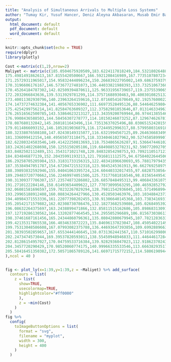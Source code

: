 ---
title: "Analysis of Simultaneous Arrivals to Multiple Loss Systems"
author: "Tumay Kir, Yusuf Hancer, Deniz Aleyna Akbasaran, Musab Emir Bas"
output:
  html_document: default
  pdf_document: default
  word_document: default
---

```{r setup, include=FALSE}
knitr::opts_chunk$set(echo = TRUE)
require(dplyr)
library(plotly)
```


```{r,echo=FALSE}
Cost <-matrix(c(1,2),nrow=2)
Maliyet <- matrix(c(185.0504675920509,183.6224117818249,184.53218026488673,185.5073472956045,187.0617037634369,187.52473435463705,188.24852129213716,189.34646876346596,190.75105729306057,191.44678486185708,192.68181389297348,193.37061310948337,194.68747785844252,195.51876154137125,196.591506020907,197.25758740438408,198.73847854350063,199.57831524907346,200.3863621302727,201.37305180009372,202.32528199831202,203.62793283078744,204.36089614815288,205.54823185640905,206.25169306139418,207.38074267102377,208.44089151296308,209.6976230931362,210.81077327265854,211.29891417789167,212.65766873120867,213.36634620275038,214.68953254025973,215.9000256382999,216.25108484993777,217.5453508625016,218.7876957440722,219.4642124659397,220.75363407329104,221.421921460981,
175.4981491862613,167.8155420500667,166.5921208416989,167.77351078072343,168.44123762986706,168.8447572955208,169.84526707462967,171.38795836245754,172.23382416946671,173.3948083676819,173.97380319705653,175.30121539162866,176.59096871632286,176.9520747201055,178.37800043801752,179.09109233089444,180.2774933772304,181.23738556356255,182.36993624776258,183.22805079951792,183.97494722646957,185.24717424545898,186.42439939567205,187.22625177864003,188.41964614218566,189.1682088853068,190.15737806249965,191.02282230345062,192.3496393446432,193.3830963093307,193.80060502693294,195.4225611576546,196.25097804135248,197.15022096295775,198.39722450831786,199.00706947138414,200.4021026052365,201.21714566598615,202.24608064556205,203.44363550318235,
171.25729311965017,154.95832444096234,150.26683922795002,149.68637593797374,150.57495901083627,151.44982290944358,152.3241964362782,153.39182637125276,154.34076979826526,155.42879992717934,156.64583675705387,157.5275842379213,158.5977592663503,159.5041964245676,160.14829530787495,160.91455781474096,162.3814191698562,163.30219606161143,164.58840925554003,165.07287664783973,166.548111112575,167.25851407000937,168.43990970183646,169.46345398537903,170.42579704919913,170.8733745112084,172.20533397379202,173.38870944450747,174.5084256051352,175.13222000991803,176.28054528682918,177.51943573771473,178.43375236081638,179.0749571519833,180.43983710348434,181.56965286721044,182.45465099273457,183.10084924321288,184.58291278374082,185.26018236053622,
170.3196606176167,146.57367727481073,136.44033821988393,133.73251067360624,133.33858228724145,133.96177437741153,135.1478395273767,136.13341538919332,136.930053584719,138.04926672999056,139.42610675815922,139.87298879941906,141.22600769854498,142.24576364935433,142.79586259654644,143.94290497267502,144.74731522060424,146.18486656447544,147.26771690571672,148.09284978868854,148.86137131539172,150.03658352505946,150.9166749369324,151.85346065039215,153.06926690254423,154.2593865435444,154.82754947071697,155.80414636417615,156.62429131552034,157.85253353432873,159.24054010573732,159.56964276276236,160.66103319239642,162.21789584639126,163.6017257340472,163.93450523949977,164.98895446487708,165.95437429419556,166.77298910074123,168.35342297917313,
170.45264184787302,142.02509394870611,125.96331956739657,119.23755390659782,117.25153171617802,117.51256246647586,118.37358883677348,118.851463244329,120.2532155877132,120.99168479264065,122.39915786980079,123.48267673861663,124.12530913774334,125.19144281350135,126.27743796762674,127.04604224151902,128.3374087198732,129.22705728683277,130.05211926904224,131.36647686674047,132.42249325806725,132.90897491760734,134.24113530241274,135.3883549775663,136.1659333257703,137.04392846279507,137.97170830703757,139.0752042086242,140.34114851765798,141.0581598226462,142.3611260842641,142.90244772751498,143.99420755557236,144.99373601102621,146.41315732804645,147.3066646015521,148.28681423664358,149.30804990278838,150.51541282280323,151.2379455863939, 171.35543275974086,139.96996273884136,118.44074114032495,107.3352897357663,102.99926002216718,101.85517946455536,102.56165567069931,103.295382204862,104.23341127352585,105.26722682862214,106.05796648354661,106.90756269296827,108.07919343671236,108.91959542567004,110.00686186348841,111.20894643720453,112.07487765052278,113.48118492160489,114.30494756934232,115.09055908817726,115.94249488322632,117.46551010142852,118.25853392911739,118.80134602371695,120.09599032931786,120.94798218299633,122.30911825502078,123.23885974372014,124.26350110229284,125.15826736515969,126.13480537740078,126.70747901570594,128.21056663485396,129.10026216687302,130.2973655320786,130.92042790557772,132.2919514269494,133.11618321315385,134.03895522926192,134.9765162936734,
172.2032066843636,139.5313929781299,114.37571688930463,98.40030108251322,90.85901377787573,88.19484247370053,87.35270517156586,88.23532859002621,89.42729578322187,89.85551034131089,90.81757900463933,91.61799827648329,92.89560929329267,93.84261303881382,94.74928247460298,95.84121415724333,96.8640354517564,98.32072783911627,98.90296677530065,99.82214074173376,100.86992922534398,102.06525200451775,102.67094460082076,104.03523698177847,104.95062846145073,105.84884573238006,106.70173718317679,107.87639578103347,108.96539866595054,109.8444427242366,111.04695670189997,112.11307149450649,112.8373264401328,113.82962752055664,115.12012426436672,116.17321654073501,116.97455415178601,117.88648381759725,119.14795400554262,120.04823202317768,
173.40011302930796,140.23963264159616,112.07160541670649,92.19257600022664,80.72084917033735,75.6754995762871,74.04040531806734,74.1614356042237,74.96816579769411,75.86595317496669,76.78995599281832,77.8857794895392,78.63966181986092,79.62043808737624,80.56358125386892,81.55722499558293,82.42242543923423,83.76040923990183,84.70776001764271,85.77289893481223,86.54180592077732,87.65265049675061,88.85191600861754,89.69904425940324,90.42510660630792,91.67573857823986,92.61621100324672,93.64589021481315,94.84363762514492,95.8205451125923,96.63428489728959,97.585789054791,98.74722949332887,99.77807776383455,100.55766456622189,101.69466570679948,102.88193631612208,103.71815599237573,104.71907605690267,105.56160242984907,
174.14737274632384,141.4056765336902,111.66973528495126,88.5446462598049,73.79278505502093,65.47633181348786,62.472773229470796,61.534292094273454,61.67629773473393,62.99232750236637,63.75620023662651,64.97069951102843,65.6914368273574,66.96292575081111,67.79432343823392,69.08039282941347,69.47388833008307,70.95711687431007,71.76389029841573,72.59663516431816,73.63689289220432,74.9327021103605,75.81628366002731,76.59066578490764,78.10566690690679,78.41182306893961,79.87225167056967,80.89906280709043,81.73153644888812,82.65348086581629,83.60391324483872,84.740395324892,85.86143712790499,86.50663153796066,87.89852160703761,88.66200672953887,89.7929378015409,90.78035447078807,91.82018919214289,92.69344371269955,
175.4254299756214,141.82584763609327,112.37582981853646,87.0131463349635,68.91698415054617,58.00694615419019,52.23237824384838,50.96594965628056,50.61219128014622,51.65657357701858,51.97108114144734,52.96205496733213,54.115384443838856,55.30196222815519,56.36521705271369,56.99456655723021,58.08972240101922,59.35235218247935,60.427032594170015,60.86154205874878,62.14373253641698,63.28781306700632,64.0634837160931,65.25960508189239,66.12309408695623,67.16623986485243,68.2229572070857,69.12777012189846,70.34267284141573,71.04109566981012,72.45630224589164,72.99002849753465,74.09131245621137,75.12320920938168,75.69714133507127,77.06327063599032,77.94741509740336,79.28098874107202,80.33991367762947,81.11255423606347,
176.26516562500785,143.53864623213127,113.34359200769944,86.97441385546232,66.20331374029054,53.21001629374262,45.435346072017225,41.914771648905905,41.05033976785738,41.6449283429138,42.235996687049635,43.28904350570228,44.20446252205219,45.19248367715404,45.88055850846724,47.2915634117151,48.13430837168645,49.24290679571606,50.00604771910995,51.187507972353416,52.2836736729208,53.15891430482423,54.232199587579416,55.20577202286902,56.12442622124677,56.91337170392941,57.90881645574409,59.163474439241796,60.00171247284633,60.94140422219455,62.052100476331205,63.04081384500787,64.44422382469642,65.09763953131346,66.19559090692334,67.01787005412208,68.37939966728753,69.02743318209278,70.05643462054324,71.28767002915617,
176.9908436588503,144.58456307278777,114.10150246073252,87.12967462678131,64.999682917063,49.35852400392069,39.99162358032934,35.191901208203674,33.391095279147855,33.585406045931634,34.021133011508596,34.73946385895733,35.61821958609152,36.82053295051973,37.76175325588325,39.14879180628466,39.7820976105169,40.744310806265965,41.78010528121452,42.59562707068637,43.64984818840665,44.665654529507066,45.839206801958746,46.7534217769762,47.870330615333636,49.00068777639901,49.657270128497736,50.68195011818713,51.9617066816099,52.75555996079609,53.662962240857595,54.834740944779625,55.93553331552932,56.751730440535695,57.83490359702858,58.65716189698793,59.67911591325207,60.666485862579954,61.5621402276002,62.970881416515496,
178.087680132842,145.2601811643496,114.73513637025496,88.03065152420159,65.31313213763947,47.745857347953574,36.62214038199811,30.538584019849104,27.964563008276905,27.082704385481257,27.41381037968708,28.12267410794924,29.29413183097341,29.999219398515578,31.006063778062938,32.06068695404771,33.25615802385689,34.39311570028547,35.06572372602713,36.146437155485,37.00102142966382,38.185561836699335,39.1618060099286,40.07599865063119,41.09049746998525,42.43284085871748,43.15911896048846,44.17271854765786,45.074814935890764,46.044122317758294,46.94832081870133,48.1240423745548,49.22995241198547,50.13123521387959,51.11255131377931,52.001223377335144,53.04425699928409,53.88040184241664,55.27707529971827,56.112797619279036,
179.0114866093152,146.1052819036879,116.17244952996317,88.57995803169182,65.6455819669972,47.558713151233086,35.08826537647363,27.230021651879753,23.896350645329143,22.68479222479202,22.80242211555238,23.53208959644895,24.383859638181743,25.161883570484143,26.26305137199944,27.314692780755102,28.26156732433137,29.31555956921967,30.209058329796182,31.08350683164865,32.24596397859199,33.143384334967664,34.14993097435599,35.063323375514905,36.14875753262634,37.14822175561214,38.16764607334046,39.3095632657605,40.17093711875275,41.45461191259085,42.40993660078563,43.33932216894267,44.37810351730643,45.18739579033361,46.327524462886736,47.1674452602091,48.160326157426766,49.18180743405091,50.151534490517825,51.157709123840405,
180.32338076508108,147.02430149315077,116.6321994567125,89.26463668349983,66.57100570597201,47.77925530813454,34.29691101632577,26.054660680462415,21.544163924933663,19.95121341851993,19.4695036341029,20.073847724215938,20.76057325809499,21.78516855310635,22.82329370615513,23.86538824783548,25.00950441200884,25.901127490755236,26.826652657863033,27.929670060093756,28.80684631665306,29.87785519504768,30.92700580040054,31.865532812546473,32.81604300644401,33.89568187535256,34.81908545449859,35.865869953083546,36.91178821626222,37.83955222139277,38.90603683656785,39.73834018244666,40.77753483039988,41.765121254882224,42.92724220278233,43.918022476001845,44.76083761795856,45.922094838772,46.81050029829689,47.83149794466741,
181.336099412154,148.49565073118475,118.33340461027962,90.52745858999072,67.43593188053964,48.62527014211295,34.48777760871864,25.578380825396533,20.56413241690928,18.263107730571924,17.808849532508074,18.12298902034174,18.810635010827706,19.86049681341819,20.802686349021233,21.822683608774398,22.717922835067856,23.761263353100265,24.775682957217143,25.799571146838478,26.84804459389231,27.79898541647139,28.72553504481718,29.781848949768833,30.908124969404767,31.752803194078506,32.78824581086177,33.77262055427951,34.7458139196808,35.869727505204494,36.83750879829739,37.7842650928812,38.70188525801768,39.85450587610369,40.77578804046299,41.990560398616914,42.83048111043514,43.814864576235514,44.75310484584093,45.72441694261942,
182.62280324583546,149.41422250813693,118.7534865626287,91.53664744610236,68.34021584441608,49.11874738724141,35.109851790250346,25.903660646876745,20.070886104508826,17.768164441475474,16.89143883212829,17.252702703483173,17.84446415497033,18.82510135266904,19.800211111332192,20.881761086554462,21.772541336837996,22.722529524077213,23.751249523262718,24.813784042574945,25.818990001756976,26.773369409219384,27.789506614100816,28.79450939198753,29.81517979223395,30.828356230476647,31.75077165441786,32.810182480658206,33.73439793479174,34.787042445794455,35.763174861766075,36.80627783072627,37.75660494624388,38.808056646843276,39.78810322103815,40.798233304159425,41.772037058017446,42.72338165382055,43.74687497046217,44.75737417880697,
183.24261402268698,150.1255150205186,119.68498853278231,92.59077209270575,69.43572560108129,50.46398918883828,36.054552165783996,26.48033882849356,20.585744488319065,17.823371195153353,16.893147551948765,17.03439966507851,17.668642059604867,18.585226048523445,19.5919514945324,20.60877748775896,21.498392179120266,22.558343873471042,23.494664161377777,24.539537875435524,25.559859062390924,26.574123051287984,27.51778898726479,28.534193625014787,29.53160350216669,30.607398686038014,31.58061945169351,32.5956814002736,33.52713360246252,34.54307145585115,35.55110908935994,36.51808435590312,37.54255713959399,38.56008894585715,39.56952871379429,40.53857160415196,41.529242163262076,42.505456213604184,43.56191769291126,44.509243160198636,
183.8482502112489,151.3543171021748,120.84832854298753,93.70921105171233,70.26070953783446,51.21662248718474,36.886527379467076,27.12507977418287,21.204768097643658,18.378020438297032,17.382718951413096,17.43119650251201,18.063969935834585,18.884808731893397,19.849621610146105,20.820477422315054,21.77442273624353,22.750626379316234,23.849771426406544,24.76069789222608,25.813004033301752,26.784509055312668,27.80214909038452,28.79647850689473,29.781354089820034,30.80205673763705,31.789490993841124,32.80432734289711,33.79546118515661,34.81485114090631,35.774420748440285,36.80437306183285,37.807879114942786,38.8042684933508,39.79543029473949,40.805782386019445,41.74324336148101,42.82265636233924,43.818402979476524,44.78073676138616,
184.834846877139,152.20435991193213,121.7916811112575,94.67584022644506,71.079663776524,52.0998277363009,37.90871243468928,28.094782051453787,22.121509276936603,19.17269875003092,18.067825503739737,18.08427738267831,18.668822275133564,19.440623672019424,20.423786433657376,21.385424211625903,22.40452316639766,23.408299832744504,24.42654210548809,25.400257412414113,26.38531543767837,27.402149106144112,28.388573026921023,29.421443149398396,30.418874386857528,31.409864914111086,32.38263508978933,33.42600792356,34.42273648101951,35.39474900770193,36.41324833583191,37.388235407690715,38.37368304923006,39.39104015467518,40.398131824824816,41.37126800835107,42.407256668352076,43.38693017356205,44.39918170127267,45.38434967678813,
186.29258705205984,153.31831733156315,122.48341896630693,95.78817979435537,72.24544107767804,53.25551504144434,39.107124928364094,29.123435160525833,23.109726317519545,20.0072443852747,18.92145696716914,18.888784874392687,19.439625779921002,20.261374530984313,21.209888562502965,22.209948043518224,23.197191835944675,24.237906015124263,25.17724049549338,26.212061862307248,27.173835814143214,28.189325003604218,29.18027458908488,30.18289611412031,31.20848963182889,32.18989750483481,33.16350182127905,34.213466948100965,35.183885527139765,36.18483129141244,37.153188376772626,38.16510531115195,39.166311716538885,40.16983169074375,41.18965061536061,42.19710306490086,43.16930948575872,44.21570508585677,45.16762944624317,46.18783780581008,
187.35384947051787,154.67204721532318,123.9845245361913,96.66276925897961,73.64461229796905,54.06020882704872,39.81106644453864,30.068390020690327,24.08978062020602,20.90610131489091,19.77442723043539,19.792094287151205,20.361415150427284,21.193503712726,22.133077292182247,23.06704021443326,24.06458276411586,25.07045167084587,26.11020892444865,27.114689131883896,28.070198741885815,29.1033928413102,30.077942995943335,31.07727402155238,32.073123792848484,33.11111610463581,34.08732223904904,35.11947588125063,36.04445860916051,37.07292774870851,38.104782029116585,39.09425528129757,40.07398438003475,41.073702566260934,42.121046836767604,43.09239240697371,44.09513535588149,45.07663255887939,46.08599708891214,47.09758043566052,
188.39893832592946,155.04041063395724,124.60440332017455,97.68287530564513,74.13137110684849,54.997435067909386,40.945495478455825,31.000977748037396,25.10220644800242,21.954983100451873,20.803163306789425,20.735641224114786,21.31454994660859,22.15088021031034,23.073457752108517,24.0667446558502,25.06685095124916,26.053013145163526,27.055642364482143,28.023825986187887,29.024744081518037,30.017616879052156,31.053874188040627,32.044103784662624,33.029082452552856,34.039831926370525,35.07507221506785,36.05607702587054,37.03890824154648,38.053518953466316,39.0539864981713,40.0608227812011,41.03357493183701,42.06202622542356,43.0404545425671,44.020933877540706,45.030672064545506,46.040415392134335,47.080262931852864,48.03038924487568,
189.29483720770662,156.22469974051506,125.73177681816546,98.81565449543157,74.85706341367163,56.31173906633579,41.93636713722446,32.17223131481292,26.08540690579977,22.953915777614647,21.801013383054006,21.755276043535915,22.28769850128337,23.127769386942486,24.06491916399665,25.025914337811535,25.999010992859947,27.008312006591378,28.04798424110135,29.042385522738044,30.021625096131213,31.030584270090323,32.02884417907364,33.024436097816945,34.04218675881468,35.02097491077997,35.99215372288438,37.001444207362944,38.0191601973938,39.01122422443069,40.00680741722443,41.005558266089025,42.03138543260803,43.00394200483938,44.032338486956434,45.03906204975269,46.025561257595115,47.00156685206097,48.0201596785763,49.022436898781855,
190.31309377706307,157.23574873286802,126.6857848495313,99.406843361075,76.43051741451727,57.17024512404323,43.00022862443464,33.10625629375829,27.0988399750642,23.94016531298199,22.778375988265452,22.710770382726462,23.286286089451256,24.14088978122604,25.028800186224924,25.99560726492254,27.04589954691245,27.985929205344952,29.003392872264936,29.998943417657596,31.01034560613387,32.005547819025914,33.009675118702155,33.99365519077119,35.0180949197121,36.023820104450685,36.99737873050375,38.013777791694615,39.002541174293604,40.00648942022642,41.00426323023913,42.02362192987567,43.01398579338362,43.958304247950984,45.04254018613085,45.966635963581865,46.98985570789867,48.002007771153934,48.9879182589117,50.007160808874595,
191.2710122284146,158.61493654409622,127.77073099563295,100.46592852792843,77.50573823725964,58.23144852629587,43.880765171138265,34.06154098313362,27.961260223679346,24.986670631083815,23.779287937420087,23.715545199361678,24.303290643901704,25.094912955278847,26.032325750821695,27.013357337399196,28.00245132016642,28.98890513004229,30.000408635584993,30.980377340191016,32.03646511066465,33.007013502704986,33.962587387568306,34.996588255693574,36.01339805895502,37.01294771720821,38.01525999951887,38.99464123527134,40.034362118248644,41.01818204566855,42.0089199602795,42.99129506367676,44.029990723013746,45.002374415071046,46.01869375866777,46.97226378853554,48.02215267860617,48.98646899916325,49.996258349640016,50.99536346018645,
192.06081581696597,159.70232267029294,128.79811542936045,101.57149689940111,78.4033863206373,59.20266208094934,44.919836683638266,35.18997959545159,29.034314448837968,25.946109918383105,24.775773718397133,24.740427090712366,25.269947105220957,26.07931632889336,27.04634655876063,28.024952652942062,29.023128252393725,30.00346522171022,31.034639345216945,32.0146128804324,33.004467817608194,33.99324632737324,35.03587766894976,36.007613724865784,36.99466742022625,38.000114078000415,39.00894535218368,39.99392338455175,41.001324944484345,42.01272034000034,42.99315752969433,43.994359594229806,44.99355192941715,45.97684940617148,47.01414903051069,47.97143602990185,48.99665572868335,49.97429515602419,51.02493164424484,51.994914072587214,
193.29965188912408,160.08834264427966,130.4528503463976,103.10348842373752,79.78172346856228,60.16959856486282,45.83938257238738,35.95765706121814,30.15246925881051,26.967648745179698,25.810925109973095,25.759102227488935,26.307647321080402,27.08925856078771,28.050461732457862,29.04039874593977,30.01153191199961,31.00910146481564,32.00659698046139,33.00884674407301,33.994883698125726,35.007255137563625,36.048144901425665,37.00366952966001,38.003150070280114,39.008413605714296,39.959246484882264,41.00312667528505,42.016931886125285,43.01125652361534,44.014226629726366,44.97607578338676,45.98724321657082,46.99486634021655,47.992903757343015,48.98732951485051,49.97857711205811,50.993813394101096,51.989717175798596,52.99772370990576,
194.40984371553336,161.22077398202455,130.91306640145368,103.73834169315,80.69542756865067,61.36758104420062,46.99873673165686,36.99521089653492,31.038216290819072,27.980462013311396,26.797525707987408,26.74804812378876,27.273206132751945,28.100151815263228,29.040951874176976,30.02976312489592,30.987712411358498,31.991054180874702,33.02485885755137,33.96594383254974,35.01941139678553,35.97642002255978,36.98762812852446,37.99806700885632,39.02011309400426,39.97729113478505,41.00501565759575,42.01767919454875,42.99841848982392,43.977403943386506,44.96976512381943,46.00732147995888,47.01733417530854,47.969156329655355,48.98147706226081,50.00660691361717,50.985975013011085,51.99272568304542,53.007326303499966,53.99626651171994,
195.20542171579882,162.02308730786476,132.18273682539086,105.02684953922004,81.00503810909966,62.221226971424265,47.80284886590069,38.03873859345772,32.06331771476919,28.942314336801154,27.82504014033779,27.752783930574967,28.261411735212878,29.142437964641218,30.01882809825881,30.98386019580498,31.98664290638701,33.03807497561059,34.00986743234483,35.022171090336855,36.016332237347406,36.9447162812502,38.00026639186183,39.01133739806065,40.01903980806523,41.0090852344392,41.995711870738575,42.98406086374935,43.99353244336198,45.01449947533717,45.981348260414975,46.98710395385364,48.01236357515581,49.02108373168193,49.99803663724102,51.00439265847043,52.012304908356846,53.004482568738226,54.00922648584548,55.00244375771415,
196.08632264375697,163.2438899471866,132.85811515162686,105.8986831309171,82.347384726901,63.12800481828386,48.74941874031579,39.06132591574427,32.97663794459494,29.9404561451131,28.77223876004197,28.76111095387186,29.30008253217688,30.102262307752284,31.0521225368425,32.003370108580974,32.98699389336795,34.0223635875784,34.98113517890126,36.013040235649925,37.057977263489,37.996322644093155,38.997524499445475,39.99273891377185,41.00541382189062,42.00605320166747,42.99330744303364,44.00641394741445,44.96941051036084,45.99257703349028,46.99914107654808,48.03107265143838,48.997624127877465,49.98678815166277,50.9812889238904,51.9901851179177,52.99442284568421,54.00356890611687,55.00141409986496,56.01949189749507,
197.12719286130562,164.13202877464545,134.295505296689,106.8156730386135,83.19215814138414,64.15473124340261,49.924079917657245,40.202202154534824,34.1442257643397,30.91440069304652,29.81216309499399,29.71429975516005,30.274636008910477,31.088449775333785,32.011833312794344,33.02562554550552,34.02354048857602,35.01994229426152,36.00241065385445,37.01471706314611,38.00929572853863,38.99575215466837,40.018560002242126,41.014914364490544,42.01591365000355,42.975904398272625,43.99380533017157,44.973156939903404,46.03080153896383,46.979177851530366,48.005777698034805,48.991226894330346,49.986136335004474,51.0096934636361,51.994723109530725,52.991425085720195,54.00837057929399,54.99928309318214,56.000618957268195,57.00154213358445,
198.37461687161456,165.24344860796361,135.08042800679945,107.78212836332824,84.16985189670493,65.45975134129336,51.131720579326135,41.146266376732186,35.05850443280214,31.897483382664372,30.776349204949263,30.75713777003753,31.276682525118616,32.13027381310524,33.00072455873333,33.99089741358173,35.02645773958956,35.99854023955219,37.00056494701166,38.0083003973598,39.005755235825525,39.99642566332159,41.028073068442325,41.996835171147346,43.017279646267106,44.00118568963861,44.98761785042506,45.98373147745063,47.00387803725231,48.00480903564906,48.96098152381305,49.99852247057476,51.02769605941112,51.99797227707684,52.9753373236973,53.98264590296609,55.001401734764784,56.03128875380944,57.03955229642273,57.98657049399838,
199.42135317865538,166.4034633872223,135.84696137823047,108.45054022149402,84.93460473200476,66.33542188876221,51.93490618132212,42.00172406662885,36.09011071825081,32.87112438697247,31.741397449769593,31.740852699633955,32.266015889667976,33.11840962968221,34.03191307512159,34.99980382032857,36.017212616935204,36.96871656101807,38.01616394518365,39.00053779756477,40.01538063291522,40.99104817710096,41.997882908325685,42.995712577556844,43.99843996240949,45.003991666667126,46.01443941434402,47.00373739978814,48.04191128014782,48.98782949802829,50.02235592917046,50.991016339522076,52.0286346476426,52.96273985098298,54.00739298053261,55.00350682156501,56.017788520837634,57.01682258751047,57.982200756346806,58.99303089966538,
199.75313048586608,167.07993082375788,136.44693647393856,109.69928896639459,86.35015529849098,67.36226431687818,52.73975346218319,43.09444488375997,37.09037003453448,33.882419632270505,32.807288994309914,32.674867465181265,33.3048033943083,34.11955837962502,35.040278117717115,35.96423189042271,37.00020380996398,38.00062678536915,38.997959797925866,39.967733268917485,41.042734827539775,41.987732175269535,43.012014792427806,44.03922585630816,45.006762084586676,45.98164522113537,47.01438800320999,48.009360964685406,48.992122484543856,49.99868597951402,50.9873149801981,52.034166033423936,53.019656379468756,54.01440196373174,55.00950873425403,55.98686471269586,56.99318917847916,58.014492470506,59.02274099558854,59.991841743421496,
201.38393502859657,167.6553444146645,138.0731362441567,110.57101629980093,87.39600910668901,68.46416092498211,53.89937219985053,44.15702014395425,38.02125414059494,34.95293681842113,33.80329828491507,33.78528722536194,34.27972751868544,35.090790990358904,36.04721995699001,37.03940737562837,37.983598631379266,38.99749799884987,39.973714216587155,40.96912122772774,41.99046088245143,42.98129337376821,43.98419819039938,45.02279413884285,46.01531761445057,47.00378524828593,47.99344189651385,49.039797227710935,49.98090605847236,50.987363125286244,52.036195913691934,53.0018944388928,54.010776145321735,55.01590572382279,55.9871259845248,57.01094858641006,57.99440123936456,59.0117560684436,59.99457370765235,61.01333185733175,
202.2473474573044,169.39537820593011,138.55450948946833,111.44644617284409,88.11030020111633,69.4274159486377,54.95809465827377,45.010089530220476,39.08297787151538,35.892251303082396,34.73820241603742,34.754793943520795,35.292780754098956,36.07786114621325,37.03686706860025,38.01690322116005,38.98942911377206,40.027017632921066,40.991711399081034,41.993172695143855,43.01098027612502,44.00242569558222,44.97568749610165,45.9892234757865,46.988018292964995,47.984501992674765,49.024678415604335,50.02751010378351,51.00216404264976,52.022845603649,53.01925757572191,53.962450231603064,54.96703387489134,56.01478305319144,57.01086807430991,57.99389854431276,58.98441817748838,59.98673632636467,60.99892503442215,61.995530452730655,
202.81286154957027,170.04759533716384,139.9282936047023,112.91862370243376,89.43070715498921,70.36903543263182,56.051117778703656,45.951665169392435,40.028632316190965,37.017679332094154,35.766271650380624,35.746402695350525,36.28374995585474,37.04848369673958,38.02783700394233,38.98530216235003,40.00419382219118,41.00079630742034,42.00435592204878,42.990518771985585,44.00674157131099,45.02468073255716,45.98819461616416,46.997578548771486,47.998604489813985,49.01045515888573,49.98906431168938,51.00019748692123,51.99162639581207,53.01874410994331,54.00860584126904,55.02193700010316,56.02124215883607,57.02840396131858,58.00506258593466,58.979329726181255,60.018360380901086,60.99508194833975,61.98020991716767,63.005078834675324,
204.3457720290429,170.98520060774175,140.99966335533546,113.66638293517101,90.21264016053999,70.94870841507722,57.00168466668612,47.019849472132606,41.07312556744604,38.016293104159814,36.847872815606365,36.76284595524184,37.28746722045695,38.104723045794906,39.02464441127454,39.994178411870195,41.003822039310364,41.99336725292606,42.98577588370367,43.98487622996295,45.00362122157569,46.005365735579936,47.006029379960445,48.0114707968419,49.00099882614054,49.987384062498606,51.058691898465064,51.980531558909995,52.997999798407726,54.00434807008334,55.00350515558628,56.00492542808348,57.028499777387005,58.008416807216555,58.999304230332186,59.97564432839949,61.0010577945734,61.96837512470923,62.99304276751643,64.03155620626481,
205.58416451350382,172.50571865789126,141.66971715772152,114.58061909445686,91.44187559572308,72.28535892399321,57.833183026148795,48.06665443464726,42.19488675439874,38.95994924133365,37.777913582945025,37.71795246441246,38.25200771251549,39.12749048786404,40.007327705002155,41.04451209264477,41.99852037702674,43.00655985509131,44.009495289672735,45.04135829136829,46.02144807704641,46.96516794624147,47.980813957940896,49.011186683308935,49.96935443108078,50.97299271449869,51.964080418907265,52.9960009466193,53.97584134077108,55.00638630037447,56.000982972399015,57.02613708993109,58.02548912847677,59.014538789624886,59.99525673038062,61.005601935120595,62.010516463889246,62.9708522794295,64.00461017120682,65.0190962273842
),ncol = 40 )


fig <- plot_ly(x=1:39,y=1:39,z = ~Maliyet) %>% add_surface(
  contours = list(
    z = list(
      show=TRUE,
      usecolormap=TRUE,
      highlightcolor="#ff0000"
      ),
      z = ~min(Cost)
    )
  )
fig %>%
  config(
    toImageButtonOptions = list(
      format = "svg",
      filename = "myplot",
      width = 300,
      height = 400
    )
  )


```